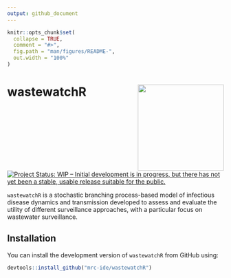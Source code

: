 ```yaml
---
output: github_document
---
```


<!-- README.md is generated from README.Rmd. Please edit that file -->

```r
knitr::opts_chunk$set(
  collapse = TRUE,
  comment = "#>",
  fig.path = "man/figures/README-",
  out.width = "100%"
)
```

# wastewatchR <img src="man/figures/wastewatch_logo2.jpg" align="right" height="200" style="float:right; height:200px;">

<!-- badges: start -->
[![Project Status: WIP – Initial development is in progress, but there has not yet been a stable, usable release suitable for the public.](https://www.repostatus.org/badges/latest/wip.svg)](https://www.repostatus.org/#wip)
<!-- badges: end -->

`wastewatchR` is a stochastic branching process-based model of infectious disease dynamics and transmission developed to assess and evaluate the utility of different surveillance approaches, with a particular focus on wastewater surveillance. 

## Installation

You can install the development version of `wastewatchR` from GitHub using:

``` r
devtools::install_github("mrc-ide/wastewatchR")
```
